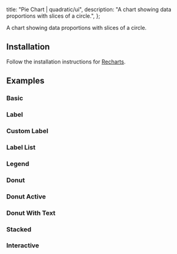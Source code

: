 
  title: "Pie Chart | quadratic/ui",
  description: "A chart showing data proportions with slices of a circle.",
};

<Title>Pie Chart</Title>
<Description>A chart showing data proportions with slices of a circle.</Description>
<ComponentPreview id="rechartsPieChart" />

## Installation
<Steps>

<StepTitle>Follow the installation instructions for [Recharts](/docs/charts/recharts/quickstart).</StepTitle>

</Steps>

## Examples

### Basic
<ComponentPreview id="rechartsPieChart" />

### Label
<ComponentPreview id="rechartsPieChartLabel" />

### Custom Label
<ComponentPreview id="rechartsPieChartCustomLabel" />

### Label List
<ComponentPreview id="rechartsPieChartLabelList" />

### Legend
<ComponentPreview id="rechartsPieChartLegend" />

### Donut
<ComponentPreview id="rechartsPieChartDonut" />

### Donut Active
<ComponentPreview id="rechartsPieChartDonutActive" />

### Donut With Text
<ComponentPreview id="rechartsPieChartDonutWithText" />

### Stacked
<ComponentPreview id="rechartsPieChartStacked" />

### Interactive
<ComponentPreview id="rechartsPieChartInteractive" />

<Footer previousLabel="Line Chart" previousHref="/docs/charts/recharts/line-chart" nextLabel="Radar Chart" nextHref="/docs/charts/recharts/radar-chart" />

